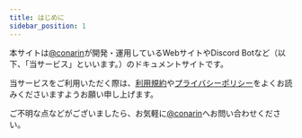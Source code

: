 ```yaml
---
title: はじめに
sidebar_position: 1
---
```


本サイトは<Mention>[@conarin](https://redirect.conarin.com/discord)</Mention>が開発・運用しているWebサイトやDiscord Botなど（以下、「当サービス」といいます。）のドキュメントサイトです。

当サービスをご利用いただく際は、[利用規約](./tos.mdx)や[プライバシーポリシー](./privacy.mdx)をよくお読みくださいますようお願い申し上げます。

ご不明な点などがございましたら、お気軽に<Mention>[@conarin](https://redirect.conarin.com/discord)</Mention>へお問い合わせください。